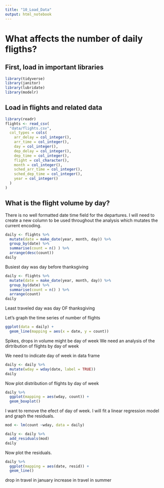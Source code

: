 ```yaml
---
title: "10_Load_Data"
output: html_notebook
---
```


# What affects the number of daily fligths?

## First, load in important libraries

```r
library(tidyverse)
library(janitor)
library(lubridate)
library(modelr)
```

## Load in flights and related data

```r
library(readr)
flights <- read_csv(
  "data/flights.csv",
  col_types = cols(
    arr_delay = col_integer(),
    arr_time = col_integer(),
    day = col_integer(),
    dep_delay = col_integer(),
    dep_time = col_integer(),
    flight = col_character(),
    month = col_integer(),
    sched_arr_time = col_integer(),
    sched_dep_time = col_integer(),
    year = col_integer()
  )
)
```

## What is the flight volume by day?

There is no well formatted date time field for the departures. I will need to create a new column to be used throughout the analysis which mutates the current encoding.

```r
daily <- flights %>%
  mutate(date = make_date(year, month, day)) %>%
  group_by(date) %>%
  summarise(count = n() ) %>%
  arrange(desc(count))
daily
```

Busiest day was day before thanksgiving

```r
daily <- flights %>%
  mutate(date = make_date(year, month, day)) %>%
  group_by(date) %>%
  summarise(count = n() ) %>%
  arrange(count)
daily
```

Least traveled day was day OF thanksgiving

Let's graph the time series of number of flights

```r
ggplot(data = daily) + 
  geom_line(mapping = aes(x = date, y = count))
```

Spikes, drops in volume might be day of week
We need an analysis of the dirtribution of flights by day of week

We need to indicate day of week in data frame

```r
daily <- daily %>%
  mutate(wday = wday(date, label = TRUE))
daily
```

Now plot distribution of flights by day of week

```r
daily %>%
  ggplot(mapping = aes(wday, count)) +
  geom_boxplot()
```

I want to remove the efect of day of week. I will fit a linear regression model and graph the residuals.

```r
mod <- lm(count ~wday, data = daily)

daily <- daily %>%
  add_residuals(mod)
daily
```

Now plot the residuals.

```r
daily %>%
  ggplot(mapping = aes(date, resid)) +
  geom_line()
```

drop in travel in january
increase in travel in summer




